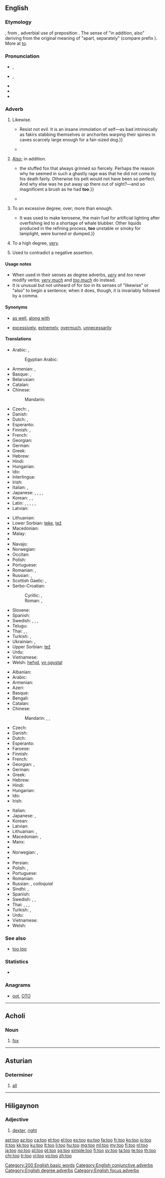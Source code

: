 {{also|to|töö|Tōō|tʼóó}}
==English==

===Etymology===
{{etyl|enm|en}} {{term/t|enm|to||also, in addition to}}, from {{etyl|ang|en}} {{term/t|ang|tō||furthermore, also, besides}}, adverbial use of preposition {{term/t|ang|tō||to, into}}. The sense of "in addition, also" deriving from the original meaning of "apart, separately" (compare {{etyl|ang|-}} prefix {{term/t|ang|tō-||apart}}). More at [[to]].

===Pronunciation===
* {{a|UK}} {{IPA|/tuː/|[tʰu̟ː]}}, {{enPR|to͞o}}
* {{a|US}} {{IPA|/tu/|[tʰu̟]}}, {{enPR|to͞o}}
* {{audio|en-us-too.ogg|Audio (US)}}
* {{rhymes|uː}}
* {{homophones|lang=en|two|to}}

===Adverb===
{{en-adv|-}}

# {{context|focus|lang=en}} Likewise.
#* {{quote-book|year=1918|author={{w|W. B. Maxwell}}|chapter=16
|title=[http://openlibrary.org/works/OL1097634W The Mirror and the Lamp]
|passage=The preposterous altruism '''too'''!{{...}}Resist not evil. It is an insane immolation of self—as bad intrinsically as fakirs stabbing themselves or anchorites warping their spines in caves scarcely large enough for a fair-sized dog.}}
#* {{quote-magazine|date=2013-07-26|author={{w|Leo Hickman}}
|volume=189|issue=7|page=26|magazine={{w|The Guardian Weekly}}
|title=[http://www.theguardian.com/science/2013/jul/01/how-algorithms-rule-world-nsa How algorithms rule the world]
|passage=The use of algorithms in policing is one example of their increasing influence on our lives. And, as their ubiquity spreads, so '''too''' does the debate around whether we should allow ourselves to become so reliant on them – and who, if anyone, is policing their use.}}
# {{context|conjunctive|lang=en}} [[also|Also]]; in addition.
#* {{quote-book|year=1879|author={{w|Richard Jefferies}}|title=[http://gutenberg.org/ebooks/13730 The Amateur Poacher]|chapter=1
|passage={{...}}the stuffed fox that always grinned so fiercely. Perhaps the reason why he seemed in such a ghastly rage was that he did not come by his death fairly. Otherwise his pelt would not have been so perfect. And why else was he put away up there out of sight?&mdash;and so magnificent a brush as he had '''too'''.}}
#* {{quote-magazine|date=2013-07-19|author={{w|Timothy Garton Ash}}
|volume=189|issue=6|page=18|magazine={{w|The Guardian Weekly}}
|title=[http://www.theguardian.com/commentisfree/2013/jul/10/geopolitics-transatlantic-trade-deal Where Dr Pangloss meets Machiavelli]
|passage=Hidden behind thickets of acronyms and gorse bushes of detail, a new great game is under way across the globe. Some call it geoeconomics, but it's geopolitics '''too'''. The current power play consists of an extraordinary range of countries simultaneously sitting down to negotiate big free trade and investment agreements.}}
# {{context|degree|lang=en}} To an excessive degree; over; more than enough.
#* {{quote-magazine|date=2013-08-03|volume=408|issue=8847|magazine={{w|The Economist}}
|title=[http://www.economist.com/news/leaders/21582516-worlds-thirst-oil-could-be-nearing-peak-bad-news-producers-excellent Yesterday’s fuel]
|passage=The dawn of the oil age was fairly recent. Although the stuff was used to waterproof boats in the Middle East 6,000 years ago, extracting it in earnest began only in 1859 after an oil strike in Pennsylvania.{{...}}It was used to make kerosene, the main fuel for artificial lighting after overfishing led to a shortage of whale blubber. Other liquids produced in the refining process, '''too''' unstable or smoky for lamplight, were burned or dumped.}}
# {{context|degree|colloquial|lang=en}} To a high degree, [[very]].
#: {{usex|lang=en|she doesn't talk '''too''' much;&nbsp; I'm not '''too''' sure about this}}
# {{context|affirmation|colloquial|lang=en}} Used to contradict a negative assertion.
#: {{usex|lang=en|You're not old enough yet.&nbsp; I am, '''too'''!}}

====Usage notes====
* When used in their senses as degree adverbs, ''[[very]]'' and ''too'' never modify verbs; ''[[very much]]'' and ''[[too much]]'' do instead.
* It is unusual but not unheard of for ''too'' in its senses of "likewise" or "also" to begin a sentence; when it does, though, it is invariably followed by a comma.

====Synonyms====
* {{sense|likewise, also}} [[as well]], [[along with]]
* {{sense|over, more than enough}} [[excessively]], [[extremely]], [[overmuch]], [[unnecessarily]]

====Translations====
{{trans-top|likewise}}
* Arabic: {{t|ar|ايضا|alt=أَيْضًا|tr='ayDaan}}, {{t|ar|كذلك|tr=ka-dhaalik}}
*: Egyptian Arabic: {{t|arz|كمان|tr=kamaan|sc=Arab}}
* Armenian: {{t|hy|նաև|tr=naev}}, {{t|hy|նույնպես|tr=nuynpes}}
* Basque: {{t|eu|gehiegi}}, {{t|eu|ere}}
* Belarusian: {{t|be|таксама|tr=taksáma|sc=Cyrl}}
* Catalan: {{t+|ca|també}}
* Chinese:
*: Mandarin: {{t+|cmn|也|tr=yě|sc=Hani}}
* Czech: {{t+|cs|také}}, {{t+|cs|též}}
* Danish: {{t|da|ligeså}}
* Dutch: {{t+|nl|ook}}, {{t+|nl|eveneens}}
* Esperanto: {{t|eo|ankaŭ}}
* Finnish: {{t+|fi|myös}}, {{t+|fi|-kin}}
* French: {{t+|fr|aussi}}
* Georgian: {{t+|ka|აგრეთვე|tr=agret‘ve|sc=Geor}}
* German: {{t+|de|auch}}
* Greek: {{t+|el|επίσης|tr=epísis|sc=Grek}}
* Hebrew: {{t|he|גם כן|tr=gam ken}}
* Hindi: {{t|hi|भी|tr=bhī|sc=Deva}}
* Hungarian: {{t+|hu|is}}
* Ido: {{t+|io|anke}}
* Interlingua: {{t|ia|anque}}
* Irish: {{t|ga|freisin}}
* Italian: {{t+|it|anche}}, {{t+|it|pure}}
* Japanese: {{t+|ja|も|alt=-も|tr=mo}} {{qualifier|particle}}, {{t+|ja|また|tr=mata}}, {{t|ja|さらに|tr=sara-ni}}, , {{t|ja|にも|tr=nimo}}
* Korean: {{t+|ko|또한|tr=ttohan|sc=Hang}}, {{t+|ko|또|tr=tto|sc=Hang}}, {{t+|ko|역시|tr=yeoksi|sc=Hang}}
* Latin: {{t+|la|etiam}}, {{t+|la|quoque}}, {{t+|la|et}}, {{t|la|et quidem}}, {{t|la|item}}, {{t+|la|idem}}
* Latvian: {{t|lv|arī}}
{{trans-mid}}
* Lithuanian: {{t+|lt|taip pat}}
* Lower Sorbian: [[teke]], [[tež]]
* Macedonian: {{t|mk|исто така|tr=ísto táka|sc=Cyrl}}
* Malay: {{t|ms|juga}}
* {{trreq|Mongolian}}
* Navajo: {{t|nv|ałdóʼ}}
* Norwegian: {{t+|no|også}}
* Occitan: {{t+|oc|tanben}}
* Polish: {{t+|pl|też}}
* Portuguese: {{t+|pt|também}}
* Romanian: {{t+|ro|și}}, {{t|ro|deasemenea}}
* Russian: {{t+|ru|также|tr=tákže}}, {{t+|ru|тоже|tr=tóže}}
* Scottish Gaelic: {{t|gd|cuideachd}}, {{t|gd|mar an ceudna}}
* Serbo-Croatian:
*: Cyrillic: {{t|sh|такође}}, {{t|sh|такођер}}
*: Roman: {{t|sh|takođe}}, {{t|sh|također}}
* Slovene: {{t|sl|túdi}}
* Spanish: {{t+|es|también}}
* Swedish: {{t+|sv|också}}, {{t+|sv|även}}, {{t+|sv|med}}, {{t+|sv|ock}}
* Telugu: {{t+|te|కూడా|tr=kooDaa}}
* Thai: {{t+|th|ก็|tr=gôr}}, {{t|th|ยัง|tr=yang}}, {{t+|th|ด้วย|tr=dûay}}
* Turkish: {{t+|tr|de}}, {{t+|tr|da}}
* Ukrainian: {{t|uk|теж|tr=tež|sc=Cyrl}}, {{t+|uk|також|tr=takóž|sc=Cyrl}}
* Upper Sorbian: [[tež]]
* Urdu: {{t|ur|بھی|tr=bhī|sc=ur-Arab}}
* Vietnamese: {{t+|vi|cũng}}
* Welsh: [[hefyd]], [[yn ogystal]]
{{trans-bottom}}

{{trans-top|more than enough; ''as too much''}}
* Albanian: {{t|sq|të}}
* Arabic: {{t|ar|مفرط|tr=múfriT}}
* Armenian: {{t|hy|չափազանց|tr=čap'azanc'}}
* Azeri: {{t+|az|etmək}}
* Basque: {{t|eu|nahi}}
* Bengali: {{t|bn|বেশী|tr=beshi|sc=Beng}}
* Catalan: {{t+|ca|massa}}
* Chinese:
*: Mandarin: {{t+|cmn|太|tr=tài|sc=Hani}}, {{t|cmn|過於|sc=Hani}}, {{t+|cmn|过于|tr=guòyú|sc=Hani}}
* Czech: {{t+|cs|příliš}}
* Danish: {{t+|da|for}}
* Dutch: {{t+|nl|te}}
* Esperanto: {{t|eo|tro}}
* Faroese: {{t|fo|ov}}
* Finnish: {{t+|fi|liian}}
* French: {{t+|fr|trop}}
* Georgian: {{t|ka|მეტად|tr=metad|sc=Geor}}, {{t|ka|მეტისმეტად|tr=metismetad|sc=Geor}}
* German: {{t+|de|zu}}
* Greek: {{t+|el|υπερβολικά|tr=ipervolika|sc=Grek}}
* Hebrew: {{t|he|מדי|tr=miday}}
* Hindi: {{t+|hi|बहुत|tr=bahut}}
* Hungarian: {{t+|hu|túl}}
* Ido: {{t+|io|tro}}
* Irish: {{t|ga|ró-}}
{{trans-mid}}
* Italian: {{t+|it|troppo}}
* Japanese: {{t|ja|過ぎ|alt=...過ぎ|tr=sugi}}, {{t|ja|過ぎる|alt=...過ぎる|tr=sugiru}} {{qualifier|is attached to the word, behaves as a verb}}
* Korean: {{t+|ko|너무|tr=neomu|sc=Hang}}
* Latvian: {{t|lv|līdz}}
* Lithuanian: {{t|lt|per}}, {{t|lt|pernelyg}}
* Macedonian: {{t|mk|пре-|tr=pre-|sc=Cyrl}}, {{t|mk|премногу|tr=prémnogu|sc=Cyrl}}
* Manx: {{t|gv|ro-}}
* {{trreq|Mongolian}}
* Norwegian: {{t+|no|for}}, {{t+|no|altfor}}
* {{trreq|ang}}
* Persian: {{t+|fa|خیلی|tr=xeyli}}
* Polish: {{t+|pl|zbyt}}, {{t+|pl|za}}
* Portuguese: {{t+|pt|demais}}
* Romanian: {{t|ro|prea}}
* Russian: {{t+|ru|слишком|tr=slíškom}}, {{t+|ru|чересчур|tr=čeresčúr}} ''colloquial''
* Sindhi: {{t|sd|هيڪاندو|m}}, {{t|sd|هيڪاندو|f}}
* Spanish: {{t+|es|demasiado}}
* Swedish: {{t+|sv|alltför}}, {{t+|sv|för}}, {{t|sv|allt för}}
* Thai: {{t+|th|เกิน|tr=gern}}, {{t+|th|ไป|tr=bpai}}, {{t+|th|เกินไป|tr=gern bpai}}, {{t|th|มากไป|tr=mâak bpai}}
* Turkish: {{t+|tr|çok}}, {{t+|tr|fazla}}
* Urdu: {{t|ur|بہت|tr=bahut}}
* Vietnamese: {{t+|vi|quá}}
* Welsh: {{t|cy|rhy}}
{{trans-bottom}}

===See also===
* [[too too]]<!--a duplication used to signify great excess-->

===Statistics===
* {{rank|well|many|work|127|too|every|think|life}}

===Anagrams===
* [[oot#English|oot]], [[OTO#English|OTO]]

[[Category:200 English basic words]]
[[Category:English conjunctive adverbs]]
[[Category:English degree adverbs]]
[[Category:English focus adverbs]]

----

==Acholi==

===Noun===
{{head|ach|noun}}

# [[fox]]

----

==Asturian==

===Determiner===
{{head|ast|determiner form|g=n|masculine|tou|feminine|toa|masculine plural|toos|feminine plural|toes}}

# [[all]]

----

==Hiligaynon==

===Adjective===
{{hil-adj|toó}}

# [[dexter]], [[right]]

[[ast:too]]
[[az:too]]
[[ca:too]]
[[et:too]]
[[el:too]]
[[es:too]]
[[eu:too]]
[[fa:too]]
[[fr:too]]
[[ko:too]]
[[io:too]]
[[it:too]]
[[kk:too]]
[[ku:too]]
[[lt:too]]
[[li:too]]
[[hu:too]]
[[mg:too]]
[[ml:too]]
[[my:too]]
[[fj:too]]
[[nl:too]]
[[ja:too]]
[[no:too]]
[[pl:too]]
[[pt:too]]
[[sg:too]]
[[simple:too]]
[[fi:too]]
[[sv:too]]
[[ta:too]]
[[te:too]]
[[th:too]]
[[chr:too]]
[[tr:too]]
[[vi:too]]
[[vo:too]]
[[zh:too]]